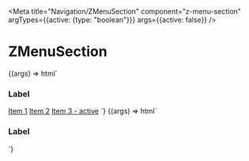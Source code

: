 
<Meta
  title="Navigation/ZMenuSection"
  component="z-menu-section"
  argTypes={{active: {type: "boolean"}}}
  args={{active: false}}
/>

# ZMenuSection

<Canvas>
  <Story name="ZMenuSection">
    {(args) => html`
      <z-menu-section .active=${args.active}>
        <h3>Label</h3>
        <a
          href=""
          slot="item"
          >Item 1</a
        >
        <a
          href=""
          slot="item"
          >Item 2</a
        >
        <a
          href=""
          slot="item"
          active
          >Item 3 - active</a
        >
      </z-menu-section>
    `}
  </Story>
</Canvas>

<Canvas>
  <Story name="ZMenuSection without items">
    {(args) => html`
      <z-menu-section .active=${args.active}>
        <h3>Label</h3>
      </z-menu-section>
    `}
  </Story>
</Canvas>

<ArgsTable of="z-menu-section" />
